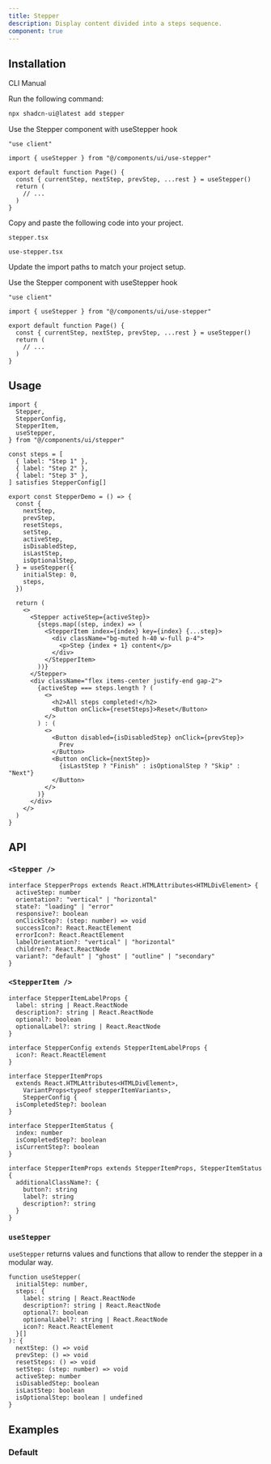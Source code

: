 ```yaml
---
title: Stepper
description: Display content divided into a steps sequence.
component: true
---
```


<ComponentPreview name="stepper-demo" />

## Installation

<Tabs defaultValue="cli">

<TabsList>
  <TabsTrigger value="cli">CLI</TabsTrigger>
  <TabsTrigger value="manual">Manual</TabsTrigger>
</TabsList>
<TabsContent value="cli">

<Steps>

<Step>Run the following command:</Step>

```bash
npx shadcn-ui@latest add stepper
```

<Step>Use the Stepper component with useStepper hook</Step>

```tsx title="page.tsx" {1,9}
"use client"

import { useStepper } from "@/components/ui/use-stepper"

export default function Page() {
  const { currentStep, nextStep, prevStep, ...rest } = useStepper()
  return (
    // ...
  )
}
```

</Steps>

</TabsContent>

<TabsContent value="manual">

<Steps>

<Step>Copy and paste the following code into your project.</Step>

`stepper.tsx`

<ComponentSource name="stepper" />

`use-stepper.tsx`

<ComponentSource name="stepper" fileName="use-stepper" />

<Step>Update the import paths to match your project setup.</Step>

<Step>Use the Stepper component with useStepper hook</Step>

```tsx title="page.tsx" {1,9}
"use client"

import { useStepper } from "@/components/ui/use-stepper"

export default function Page() {
  const { currentStep, nextStep, prevStep, ...rest } = useStepper()
  return (
    // ...
  )
}
```

</Steps>

</TabsContent>

</Tabs>

## Usage

```tsx
import {
  Stepper,
  StepperConfig,
  StepperItem,
  useStepper,
} from "@/components/ui/stepper"
```

```tsx {1-5}
const steps = [
  { label: "Step 1" },
  { label: "Step 2" },
  { label: "Step 3" },
] satisfies StepperConfig[]

export const StepperDemo = () => {
  const {
    nextStep,
    prevStep,
    resetSteps,
    setStep,
    activeStep,
    isDisabledStep,
    isLastStep,
    isOptionalStep,
  } = useStepper({
    initialStep: 0,
    steps,
  })

  return (
    <>
      <Stepper activeStep={activeStep}>
        {steps.map((step, index) => (
          <StepperItem index={index} key={index} {...step}>
            <div className="bg-muted h-40 w-full p-4">
              <p>Step {index + 1} content</p>
            </div>
          </StepperItem>
        ))}
      </Stepper>
      <div className="flex items-center justify-end gap-2">
        {activeStep === steps.length ? (
          <>
            <h2>All steps completed!</h2>
            <Button onClick={resetSteps}>Reset</Button>
          </>
        ) : (
          <>
            <Button disabled={isDisabledStep} onClick={prevStep}>
              Prev
            </Button>
            <Button onClick={nextStep}>
              {isLastStep ? "Finish" : isOptionalStep ? "Skip" : "Next"}
            </Button>
          </>
        )}
      </div>
    </>
  )
}
```

## API

### `<Stepper />`

```tsx
interface StepperProps extends React.HTMLAttributes<HTMLDivElement> {
  activeStep: number
  orientation?: "vertical" | "horizontal"
  state?: "loading" | "error"
  responsive?: boolean
  onClickStep?: (step: number) => void
  successIcon?: React.ReactElement
  errorIcon?: React.ReactElement
  labelOrientation?: "vertical" | "horizontal"
  children?: React.ReactNode
  variant?: "default" | "ghost" | "outline" | "secondary"
}
```

### `<StepperItem />`

```tsx
interface StepperItemLabelProps {
  label: string | React.ReactNode
  description?: string | React.ReactNode
  optional?: boolean
  optionalLabel?: string | React.ReactNode
}

interface StepperConfig extends StepperItemLabelProps {
  icon?: React.ReactElement
}

interface StepperItemProps
  extends React.HTMLAttributes<HTMLDivElement>,
    VariantProps<typeof stepperItemVariants>,
    StepperConfig {
  isCompletedStep?: boolean
}

interface StepperItemStatus {
  index: number
  isCompletedStep?: boolean
  isCurrentStep?: boolean
}

interface StepperItemProps extends StepperItemProps, StepperItemStatus {
  additionalClassName?: {
    button?: string
    label?: string
    description?: string
  }
}
```

### `useStepper`

`useStepper` returns values and functions that allow to render the stepper in a modular way.

```tsx
function useStepper(
  initialStep: number,
  steps: {
    label: string | React.ReactNode
    description?: string | React.ReactNode
    optional?: boolean
    optionalLabel?: string | React.ReactNode
    icon?: React.ReactElement
  }[]
): {
  nextStep: () => void
  prevStep: () => void
  resetSteps: () => void
  setStep: (step: number) => void
  activeStep: number
  isDisabledStep: boolean
  isLastStep: boolean
  isOptionalStep: boolean | undefined
}
```

## Examples

### Default

<ComponentPreview name="stepper-demo" />
